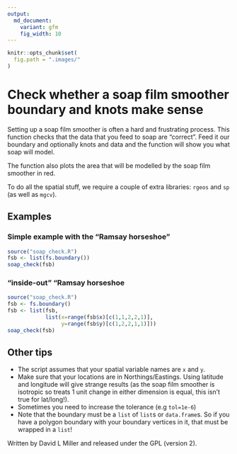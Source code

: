 ```yaml
---
output:
  md_document:
    variant: gfm
    fig_width: 10
---
```


```r
knitr::opts_chunk$set(
  fig.path = ".images/"
)
```


# Check whether a soap film smoother boundary and knots make sense

Setting up a soap film smoother is often a hard and frustrating process. This function checks that the data that you feed to soap are "correct". Feed it our boundary and optionally knots and data and the function will show you what soap will model.

The function also plots the area that will be modelled by the soap film smoother in red.

To do all the spatial stuff, we require a couple of extra libraries: `rgeos` and `sp` (as well as `mgcv`).


## Examples

### Simple example with the "Ramsay horseshoe"

```r
source("soap_check.R")
fsb <- list(fs.boundary())
soap_check(fsb)
```

### "inside-out" "Ramsay horseshoe

```r
source("soap_check.R")
fsb <- fs.boundary()
fsb <- list(fsb,
            list(x=range(fsb$x)[c(1,1,2,2,1)],
                 y=range(fsb$y)[c(1,2,2,1,1)]))
soap_check(fsb)
```



## Other tips

* The script assumes that your spatial variable names are `x` and `y`.
* Make sure that your locations are in Northings/Eastings. Using latitude and longitude will give strange results (as the soap film smoother is isotropic so treats 1 unit change in either dimension is equal, this isn't true for lat/long!).
* Sometimes you need to increase the tolerance (e.g `tol=1e-6`)
* Note that the boundary must be a `list` of `list`s or `data.frame`s. So if you have a polygon boundary with your boundary vertices in it, that must be wrapped in a `list`!


Written by David L Miller and released under the GPL (version 2).
